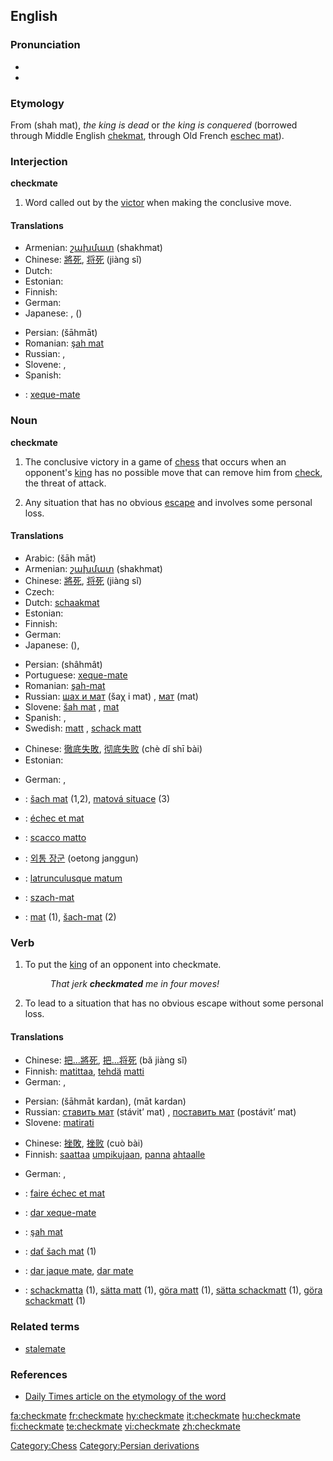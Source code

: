==English==

===Pronunciation===
* {{IPA|/ˈʧɛkmeɪt/}}
* {{SAMPA|/"tSEkmeIt/}}

===Etymology===
From {{Pers.}} {{fa-Arab|[[شاه مات]]}} (shah mat), ''the king is dead'' or ''the king is conquered'' (borrowed through Middle English [[chekmat]], through Old French [[eschec mat]]).

===Interjection===
'''checkmate'''

# {{chess}} Word called out by the [[victor]] when making the conclusive move.

====Translations====
{{trans-top|said when making the conclusive move in chess}}
* Armenian: [[շախմատ]] (shakhmat)
* Chinese: [[將死]], [[将死]] (jiàng sǐ)
* Dutch: {{t+|nl|schaakmat}}
* Estonian: {{t|et|šahh ja matt}}
* Finnish: {{t+|fi|shakki ja matti}}
* German: {{t+|de|Schachmatt|n}}
* Japanese: {{t+|ja|チェックメイト|tr=chekkumeito|sc=Jpan}}, {{t-|ja|詰み|tr=tsumi|sc=Jpan}}({{Jpan|[[つみ]]}})
{{trans-mid}}
* Persian: {{fa-Arab|[[شهمات]]}} (šāhmāt)
* Romanian: [[şah mat]]
* Russian: {{t-|ru|шах и мат|šaχ i mat|sc=Cyrl}}, {{t+|ru|мат|tr=mat|sc=Cyrl}}
* Slovene: {{t+|sl|šah mat}}, {{t-|sl|mat}}
* Spanish: {{t-|es|jaque mate}}
{{trans-bottom}}

{{checktrans-top}}
* {{ttbc|Portuguese}}: [[xeque-mate]] {{m}}
{{trans-bottom}}

===Noun===
'''checkmate'''

# The conclusive victory in a game of [[chess]] that occurs when an opponent's [[king]] has no possible move that can remove him from [[check]], the threat of attack.
# {{figuratively|by extension}} Any situation that has no obvious [[escape]] and involves some personal loss.

====Translations====
{{trans-top|conclusive victory in a game of chess}}
* Arabic: {{Arab|[[شاه مات]]}} (šāh māt)
* Armenian: [[շախմատ]] (shakhmat)
* Chinese: [[將死]], [[将死]] (jiàng sǐ)
* Czech: {{t-|cs|mat|m}}
* Dutch: [[schaakmat]]
* Estonian: {{t|et|matt}}
* Finnish: {{t+|fi|matti}}
* German: {{t+|de|Schachmatt|n}}
* Japanese: {{t-|ja|詰み|tr=tsumi|sc=Jpan}}({{Jpan|[[つみ]]}}), {{t+|ja|チェックメイト|tr=chekkumeito|sc=Jpan}}
{{trans-mid}}
* Persian: {{fa-Arab|[[شهمات]]}} (shâhmât)
* Portuguese: [[xeque-mate]] {{m}}
* Romanian: [[şah-mat]] {{n}}
* Russian: [[шах и мат]] (šaχ i mat) {{m}}, [[мат]] (mat) {{m}}
* Slovene: [[šah mat]] {{m}}, [[mat]] {{m}}
* Spanish: {{t-|es|jaque mate|m}}, {{t+|es|mate|m}}
* Swedish: [[matt]] {{c}}, [[schack matt]] {{c}}
{{trans-bottom}}

{{trans-top|situation with no obvious escape that involves personal loss}}
* Chinese: [[徹底失敗]], [[彻底失败]] (chè dǐ shī bài)
* Estonian: {{t|et|lüüasaamine}}
{{trans-mid}}
* German: {{t+|de|Schachmatt|n}}, {{t+|de|Niederlage|f}}
{{trans-bottom}}

{{checktrans-top}}
* {{ttbc|Czech}}: [[šach mat]] (1,2), [[matová situace]] (3)
* {{ttbc|French}}: [[échec et mat]]
* {{ttbc|Italian}}: [[scacco matto]]
* {{ttbc|Korean}}: [[외통 장군]] (oetong janggun)
{{checktrans-mid}}
* {{ttbc|Latin}}: [[latrunculusque matum]]
* {{ttbc|Polish}}: [[szach-mat]] {{m}}
* {{ttbc|Slovak}}: [[mat#Slovak|mat]] {{m}} (1), [[šach-mat]] (2)
{{checktrans-bottom}}

===Verb===
{{en-verb|checkmat|ing}}

# {{transitive|chess}} To put the [[king]] of an opponent into checkmate.
#: ''That jerk '''checkmated''' me in four moves!''
# {{transitive|by extension}} To lead to a situation that has no obvious escape without some personal loss.

====Translations====
{{trans-top|to put an opponent into chessmate}}
* Chinese: [[把...將死]], [[把...将死]] (bǎ jiàng sǐ)
* Finnish: [[matittaa]], [[tehdä]] [[matti]]
* German: {{t+|de|matt}} {{t+|de|setzen}}, {{t+|de|schachmatt}}
{{trans-mid}}
* Persian: {{fa-Arab|[[شهمات کردن]]}} (šāhmāt kardan), {{fa-Arab|[[مات کردن]]}} (māt kardan)
* Russian: [[ставить мат]] (stávit’ mat) {{impf}}, [[поставить мат]] (postávit’ mat) {{pf}}
* Slovene: [[matirati]]
{{trans-bottom}}

{{trans-top|to lead to a situation of no escape}}
* Chinese: [[挫敗]], [[挫败]] (cuò bài)
* Finnish: [[saattaa]] [[umpikuja|umpikujaan]], [[panna]] [[ahdas|ahtaalle]]
{{trans-mid}}
* German: {{t+|de|matt}} {{t+|de|setzen}}, {{t+|de|schachmatt}}
{{trans-bottom}}

{{checktrans-top}}
* {{ttbc|French}}: [[faire échec et mat]]
* {{ttbc|Portuguese}}: [[dar xeque-mate]]
* {{ttbc|Romanian}}: [[şah mat]]
{{checktrans-mid}}
* {{ttbc|Slovak}}: [[dať šach mat]] (1)
* {{ttbc|Spanish}}: [[dar jaque mate]], [[dar mate]]
* {{ttbc|Swedish}}: [[schackmatta]] (1), [[sätta matt]] (1), [[göra matt]] (1), [[sätta schackmatt]] (1), [[göra schackmatt]] (1)
{{checktrans-bottom}}

===Related terms===
* [[stalemate]]

===References===
* [http://www.dailytimes.com.pk/print.asp?page=story_23-2-2003_pg3_5&ndate=08/05/2004%204:10:21%20PM Daily Times article on the etymology of the word]

[[Category:Chess]]
[[Category:Persian derivations]]

[[fa:checkmate]]
[[fr:checkmate]]
[[hy:checkmate]]
[[it:checkmate]]
[[hu:checkmate]]
[[fi:checkmate]]
[[te:checkmate]]
[[vi:checkmate]]
[[zh:checkmate]]
